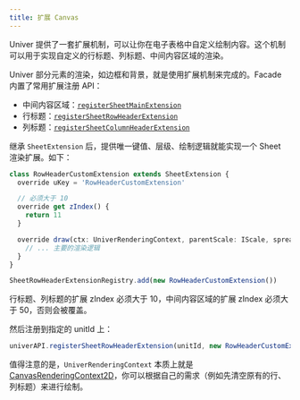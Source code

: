 ```yaml
---
title: 扩展 Canvas
---
```


Univer 提供了一套扩展机制，可以让你在电子表格中自定义绘制内容。这个机制可以用于实现自定义的行标题、列标题、中间内容区域的渲染。

Univer 部分元素的渲染，如边框和背景，就是使用扩展机制来完成的。Facade 内置了常用扩展注册 API：

- 中间内容区域：[`registerSheetMainExtension`](https://reference.univer.ai/zh-CN/classes/FUniver#registersheetmainextension)
- 行标题：[`registerSheetRowHeaderExtension`](https://reference.univer.ai/zh-CN/classes/FUniver#registersheetrowheaderextension)
- 列标题：[`registerSheetColumnHeaderExtension`](https://reference.univer.ai/zh-CN/classes/FUniver#registersheetcolumnheaderextension)

继承 `SheetExtension` 后，提供唯一键值、层级、绘制逻辑就能实现一个 Sheet 渲染扩展。如下：

```typescript
class RowHeaderCustomExtension extends SheetExtension {
  override uKey = 'RowHeaderCustomExtension'

  // 必须大于 10
  override get zIndex() {
    return 11
  }

  override draw(ctx: UniverRenderingContext, parentScale: IScale, spreadsheetSkeleton: SpreadsheetSkeleton) {
    // ... 主要的渲染逻辑
  }
}

SheetRowHeaderExtensionRegistry.add(new RowHeaderCustomExtension())
```

<Callout>
  行标题、列标题的扩展 zIndex 必须大于 10，中间内容区域的扩展 zIndex 必须大于 50，否则会被覆盖。
</Callout>

然后注册到指定的 unitId 上：

```typescript
univerAPI.registerSheetRowHeaderExtension(unitId, new RowHeaderCustomExtension())
```

值得注意的是，`UniverRenderingContext` 本质上就是 [CanvasRenderingContext2D](https://developer.mozilla.org/zh-CN/docs/Web/API/CanvasRenderingContext2D)，你可以根据自己的需求（例如先清空原有的行、列标题）来进行绘制。
